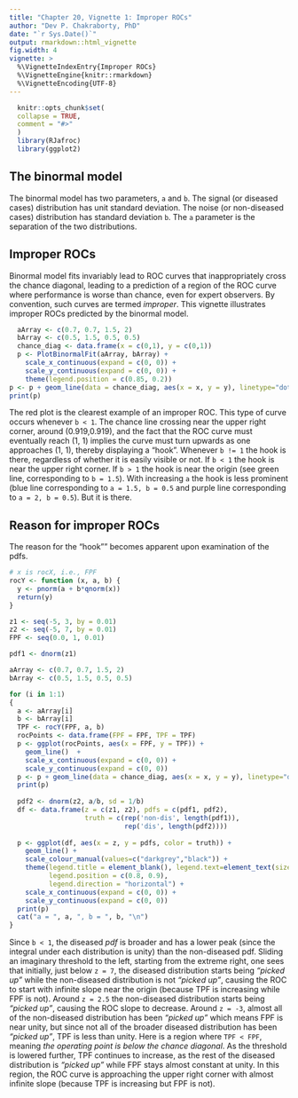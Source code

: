 ```yaml
---
title: "Chapter 20, Vignette 1: Improper ROCs"
author: "Dev P. Chakraborty, PhD"
date: "`r Sys.Date()`"
output: rmarkdown::html_vignette
fig.width: 4
vignette: >
  %\VignetteIndexEntry{Improper ROCs}
  %\VignetteEngine{knitr::rmarkdown}
  %\VignetteEncoding{UTF-8}
---
```

  
```r
  knitr::opts_chunk$set(
  collapse = TRUE,
  comment = "#>"
  )
  library(RJafroc)
  library(ggplot2)
```
  
## The binormal model
  The binormal model has two parameters, `a` and `b`. The signal (or diseased cases) distribution has unit standard deviation. 
  The noise (or non-diseased cases) distribution has standard deviation `b`. The `a` parameter is the separation of the two distributions.
  
## Improper ROCs
  Binormal model fits invariably lead to ROC curves that inappropriately cross the chance diagonal, leading to a prediction of a region of the ROC curve where performance is worse than chance, even for expert observers. By convention, such curves are termed *improper*. This vignette illustrates improper ROCs predicted by the binormal model.
  
  
```r
  aArray <- c(0.7, 0.7, 1.5, 2)
  bArray <- c(0.5, 1.5, 0.5, 0.5)
  chance_diag <- data.frame(x = c(0,1), y = c(0,1))
  p <- PlotBinormalFit(aArray, bArray) +
    scale_x_continuous(expand = c(0, 0)) + 
    scale_y_continuous(expand = c(0, 0)) +
    theme(legend.position = c(0.85, 0.2))
p <- p + geom_line(data = chance_diag, aes(x = x, y = y), linetype="dotted")
print(p)
```             

The red plot is the clearest example of an improper ROC. This type of curve occurs whenever `b < 1`. The chance line crossing near the upper right corner, around (0.919,0.919), and the fact that the ROC curve must eventually reach (1, 1) implies the curve must turn upwards as one approaches (1, 1), thereby displaying a "hook". Whenever `b != 1` the hook is there, regardless of whether it is easily visible or not. If `b < 1` the hook is near the upper right corner. If `b > 1` the hook is near the origin (see green line, corresponding to `b = 1.5`). With increasing `a` the hook is less prominent (blue line corresponding to `a = 1.5, b = 0.5` and purple line corresponding to `a = 2, b = 0.5`). But it is there. 

## Reason for improper ROCs
The reason for the "hook"" becomes apparent upon examination of the pdfs. 
```r
# x is rocX, i.e., FPF
rocY <- function (x, a, b) {
  y <- pnorm(a + b*qnorm(x))
  return(y)
}

z1 <- seq(-5, 3, by = 0.01)
z2 <- seq(-5, 7, by = 0.01)
FPF <- seq(0.0, 1, 0.01)

pdf1 <- dnorm(z1)

aArray <- c(0.7, 0.7, 1.5, 2)
bArray <- c(0.5, 1.5, 0.5, 0.5)

for (i in 1:1)
{
  a <- aArray[i]
  b <- bArray[i]
  TPF <- rocY(FPF, a, b)
  rocPoints <- data.frame(FPF = FPF, TPF = TPF)
  p <- ggplot(rocPoints, aes(x = FPF, y = TPF)) + 
    geom_line()  + 
    scale_x_continuous(expand = c(0, 0)) + 
    scale_y_continuous(expand = c(0, 0)) 
  p <- p + geom_line(data = chance_diag, aes(x = x, y = y), linetype="dotted")
  print(p)
  
  pdf2 <- dnorm(z2, a/b, sd = 1/b)
  df <- data.frame(z = c(z1, z2), pdfs = c(pdf1, pdf2), 
                   truth = c(rep('non-dis', length(pdf1)), 
                             rep('dis', length(pdf2))))
  
  p <- ggplot(df, aes(x = z, y = pdfs, color = truth)) + 
    geom_line() + 
    scale_colour_manual(values=c("darkgrey","black")) + 
    theme(legend.title = element_blank(), legend.text=element_text(size=7,face="bold"), 
          legend.position = c(0.8, 0.9),
          legend.direction = "horizontal") + 
    scale_x_continuous(expand = c(0, 0)) + 
    scale_y_continuous(expand = c(0, 0)) 
  print(p)
  cat("a = ", a, ", b = ", b, "\n")
}
```

Since `b < 1`, the diseased *pdf* is broader and has a lower peak (since the integral under each distribution is unity) than the non-diseased pdf. Sliding an imaginary threshold to the left, starting from the extreme right, one sees that initially, just below `z = 7`, the diseased distribution starts being *"picked up"* while the non-diseased distribution is not *"picked up"*, causing the ROC to start with infinite slope near the origin (because TPF is increasing while FPF is not). Around `z = 2.5` the non-diseased distribution starts being *"picked up"*, causing the ROC slope to decrease. Around `z = -3`, almost all of the non-diseased distribution has been *"picked up"* which means FPF is near unity, but since not all of the broader diseased distribution has been *"picked up"*, TPF is less than unity. Here is a region where `TPF < FPF`, meaning *the operating point is below the chance diagonal*. As the threshold is lowered further, TPF continues to increase, as the rest of the diseased distribution is *"picked up"* while FPF stays almost constant at unity. In this region, the ROC curve is approaching the upper right corner with almost infinite slope (because TPF is increasing but FPF is not).


